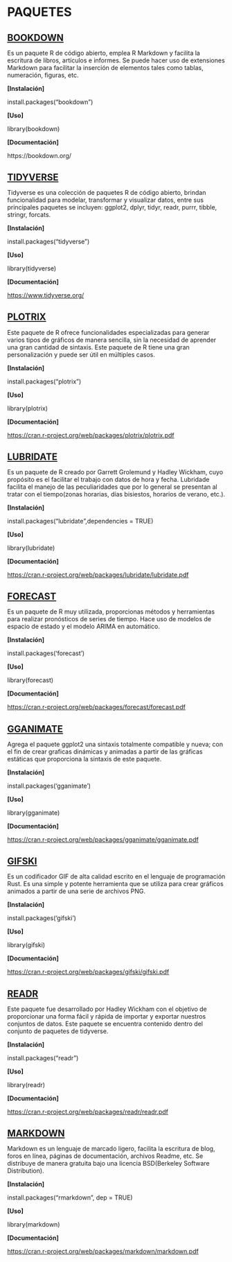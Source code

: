 # PAQUETES {#cross}

<h1 style="font-size:150%;text-decoration:underline">BOOKDOWN</h1>

Es un paquete R de código abierto, emplea R Markdown y facilita la escritura de libros, artículos e informes. Se puede hacer uso de extensiones Markdown para facilitar la inserción de elementos tales como tablas, numeración, figuras, etc.


**[Instalación]**

install.packages("bookdown")

**[Uso]**

library(bookdown)

**[Documentación]**

https://bookdown.org/


<h1 style="font-size:150%;text-decoration:underline">TIDYVERSE</h1>

Tidyverse es una colección de paquetes R de código abierto, brindan funcionalidad para modelar, transformar y visualizar datos, entre sus principales paquetes se incluyen: ggplot2, dplyr, tidyr, readr, purrr, tibble, stringr, forcats.

**[Instalación]** 

install.packages("tidyverse")

**[Uso]**

library(tidyverse)

**[Documentación]** 

<https://www.tidyverse.org/>


<h1 style="font-size:150%;text-decoration:underline">PLOTRIX</h1>

Este paquete de R ofrece funcionalidades especializadas para generar varios tipos de gráficos de manera sencilla, sin la necesidad de aprender una gran cantidad de sintaxis. Este paquete de R tiene una gran personalización y puede ser útil en múltiples casos.

**[Instalación]** 

install.packages("plotrix")

**[Uso]**

library(plotrix)

**[Documentación]** 

<https://cran.r-project.org/web/packages/plotrix/plotrix.pdf>


<h1 style="font-size:150%;text-decoration:underline">LUBRIDATE</h1>

Es un paquete de R creado por Garrett Grolemund y Hadley Wickham, cuyo propósito es el facilitar el trabajo con datos de hora y fecha. 
Lubridade facilita el manejo de las peculiaridades que por lo general se presentan al tratar con el tiempo(zonas horarias, días bisiestos, horarios de verano, etc.). 

**[Instalación]** 

install.packages("lubridate",dependencies = TRUE)

**[Uso]**

library(lubridate)

**[Documentación]** 

<https://cran.r-project.org/web/packages/lubridate/lubridate.pdf>


<h1 style="font-size:150%;text-decoration:underline">FORECAST</h1>

Es un paquete de R muy utilizada, proporcionas métodos y herramientas para realizar pronósticos de series de tiempo. Hace uso de modelos de espacio de estado y el modelo ARIMA en automático. 

**[Instalación]**

install.packages('forecast')

**[Uso]**

library(forecast)

**[Documentación]** 

<https://cran.r-project.org/web/packages/forecast/forecast.pdf>


<h1 style="font-size:150%;text-decoration:underline">GGANIMATE</h1>

Agrega el paquete ggplot2 una sintaxis totalmente compatible y nueva; con el fin de crear graficas dinámicas y animadas a partir de las gráficas estáticas que proporciona la sintaxis de este paquete. 

**[Instalación]** 

install.packages('gganimate')

**[Uso]**

library(gganimate)

**[Documentación]** 

<https://cran.r-project.org/web/packages/gganimate/gganimate.pdf>


<h1 style="font-size:150%;text-decoration:underline">GIFSKI</h1>

Es un codificador GIF de alta calidad escrito en el lenguaje de programación Rust. Es una simple y potente herramienta que se utiliza para crear gráficos animados a partir de una serie de archivos PNG.  

**[Instalación]** 

install.packages('gifski')

**[Uso]**

library(gifski)

**[Documentación]** 

<https://cran.r-project.org/web/packages/gifski/gifski.pdf>


<h1 style="font-size:150%;text-decoration:underline">READR</h1>

Este paquete fue desarrollado por Hadley Wickham con el objetivo de proporcionar una forma fácil y rápida de importar y exportar nuestros conjuntos de datos. Este paquete se encuentra contenido dentro del conjunto de paquetes de tidyverse. 

**[Instalación]** 

install.packages("readr")

**[Uso]**

library(readr)

**[Documentación]** 

<https://cran.r-project.org/web/packages/readr/readr.pdf>


<h1 style="font-size:150%;text-decoration:underline">MARKDOWN</h1>

Markdown es un lenguaje de marcado ligero, facilita la escritura de blog, foros en línea, páginas de documentación, archivos Readme, etc. Se distribuye de manera gratuita bajo una licencia BSD(Berkeley Software Distribution).

**[Instalación]**

install.packages("rmarkdown", dep = TRUE)

**[Uso]**

library(markdown)

**[Documentación]**

<https://cran.r-project.org/web/packages/markdown/markdown.pdf>
